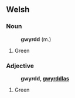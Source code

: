 == Welsh ==

=== Noun ===
:'''gwyrdd''' (m.)
# Green

=== Adjective ===
:'''gwyrdd, [[gwyrddlas]]'''
# Green